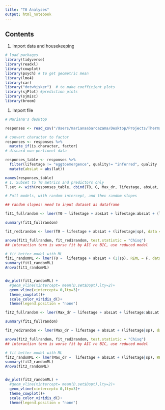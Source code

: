 ```yaml
---
title: "T0 Analyses"
output: html_notebook
---
```

## Contents
1. Import data and housekeeping

```r
# load packages
library(tidyverse)
library(readxl)
library(cowplot)
library(psych) # to get geometric mean
library(lme4)
library(car)
library("dotwhisker")  # to make coefficient plots
library(sjPlot) #prediction plots
library(sjmisc)
library(broom)
```
1. Import file
```r
# Mariana's desktop

responses <- read_csv("/Users/marianaabarcazama/Desktop/Projects/ThermalPerformance/ThermalResponsesII.csv")

```


```r
# convert character to factor
responses <- responses %>%
  mutate_if(is.character, factor)
# discard non-pertinent data

responses_table <- responses %>% 
  filter(lifestage != "eggtoemergence", quality!= "inferred", quality != "combination") %>% 
  mutate(absLat = abs(lat))
```


```r
names(responses_table)
# 1. Subset to T0 metrics and predictors only
T.set <- with(responses_table, cbind(T0, G, Max_dr, lifestage, absLat, sp))

# Full models, with random intercept, and then random slopes

## random slopes: need to input dataset as dataframe

fit1_fullrandom <- lmer(T0 ~ lifestage + absLat + lifestage:absLat + (lifestage|sp), data = as.data.frame(T.set)) #

summary(fit1_fullrandom)

fit_red1random <- lmer(T0 ~ lifestage + absLat + (lifestage|sp), data = as.data.frame(T.set), REML = F)

anova(fit1_fullrandom, fit_red1random, test.statistic = "Chisq")
## interaction term is worse fit by AIC ro BIC, use reduced model

# fit better model with ML
fit1_randomML <- lmer(T0 ~  lifestage + absLat + (1|sp), REML = F, data = as.data.frame(T.set))
summary(fit1_randomML)
Anova(fit1_randomML)


dw_plot(fit1_randomML) +
  #geom_vline(xintercept= mean(D.set$Dopt),lty=2)+
  geom_vline(xintercept= 0,lty=3)+
  theme_cowplot()+
  scale_color_viridis_d()+
  theme(legend.position = "none")


```




```r
fit2_fullrandom <- lmer(Max_dr ~ lifestage + absLat + lifestage:absLat + (lifestage|sp), data = as.data.frame(T.set)) #

summary(fit1_fullrandom)

fit_red2random <- lmer(Max_dr ~ lifestage + absLat + (lifestage|sp), data = as.data.frame(T.set), REML = F)

anova(fit2_fullrandom, fit_red2random, test.statistic = "Chisq")
## interaction term is worse fit by AIC ro BIC, use reduced model

# fit better model with ML
fit2_randomML <- lmer(Max_dr ~  lifestage + absLat + (lifestage|sp), REML = F, data = as.data.frame(T.set))
summary(fit2_randomML)
Anova(fit2_randomML)


dw_plot(fit2_randomML) +
  #geom_vline(xintercept= mean(D.set$Dopt),lty=2)+
  geom_vline(xintercept= 0,lty=3)+
  theme_cowplot()+
  scale_color_viridis_d()+
  theme(legend.position = "none")
```


